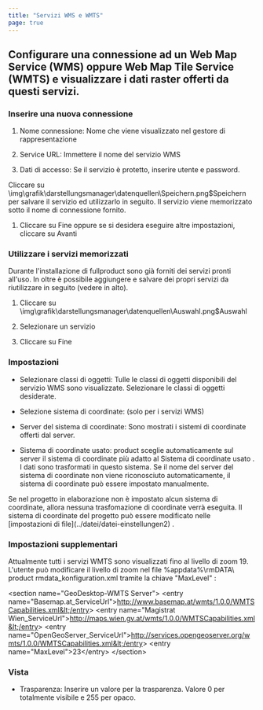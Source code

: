 ```yaml
---
title: "Servizi WMS e WMTS"
page: true
---
```

## Configurare una connessione ad un  <Italic> Web Map Service (WMS) </Italic>  oppure  <Italic> Web Map Tile Service (WMTS) </Italic>  e visualizzare i dati raster offerti da questi servizi.

### Inserire una nuova connessione

1. <Bold> Nome connessione: </Bold>  Nome che viene visualizzato nel gestore di rappresentazione

2. <Bold> Service URL: </Bold>  Immettere il nome del servizio WMS

3. <Bold> Dati di accesso: </Bold>  Se il servizio &#232; protetto, inserire utente e password. 



<Success>
Cliccare su 
<Image>\img\grafik\darstellungsmanager\datenquellen\Speichern.png$Speichern</Image> per salvare il servizio ed utilizzarlo in seguito. Il servizio viene memorizzato sotto il nome di connessione fornito.
</Success>


1. Cliccare su <Border>Fine</Border>  oppure se si desidera eseguire altre impostazioni, cliccare su <Border>Avanti</Border> 



### Utilizzare i servizi memorizzati
Durante l&#39;installazione di  <Placeholder>fullproduct</Placeholder> sono gi&#224; forniti dei servizi pronti all&#39;uso. In oltre &#232; possibile aggiungere e salvare dei propri servizi da riutilizzare in seguito (vedere in alto).

1. Cliccare su<Image>\img\grafik\darstellungsmanager\datenquellen\Auswahl.png$Auswahl</Image>
2. Selezionare un servizio

3. Cliccare su <Border>Fine</Border> 



### Impostazioni

- <Bold> Selezionare classi di oggetti: </Bold>  Tulle le classi di oggetti disponibili del servizio WMS sono visualizzate. Selezionare le classi di oggetti desiderate.

- <Bold> Selezione sistema di coordinate: </Bold>  (solo per i servizi WMS)

- <Bold> Server del sistema di coordinate: </Bold>  Sono mostrati i sistemi di coordinate offerti dal server.

- <Bold> Sistema di coordinate usato: </Bold> <Placeholder>product</Placeholder> sceglie automaticamente sul server il sistema di coordinate pi&#249; adatto al <Italic> Sistema di coordinate usato </Italic> . I dati sono trasformati in questo sistema. Se il nome del server del sistema di coordinate non viene riconosciuto automaticamente, il sistema di coordinate pu&#242; essere impostato manualmente. 






<Warning>
Se nel progetto in elaborazione non &#232; impostato alcun sistema di coordinate, allora  <Bold> nessuna trasfomazione di coordinate </Bold>  verr&#224; eseguita.
Il sistema di coordinate del progetto pu&#242; essere modificato nelle [impostazioni di file](../datei/datei-einstellungen2)
.
</Warning>


### Impostazioni supplementari
Attualmente tutti i servizi WMTS sono visualizzati fino al livello di zoom 19.
L&#39;utente pu&#242; modificare il livello di zoom nel file  <Italic> %appdata%\rmDATA\ <Placeholder>product</Placeholder> rmdata_konfiguration.xml </Italic>  tramite la chiave  <Bold> &quot;MaxLevel&quot; </Bold> :
<Info>

&lt;section name=&quot;GeoDesktop-WMTS Server&quot;&gt;
    &lt;entry name=&quot;Basemap.at_ServiceUrl&quot;&gt;http://www.basemap.at/wmts/1.0.0/WMTSCapabilities.xml&lt;/entry&gt;
    &lt;entry name=&quot;Magistrat Wien_ServiceUrl&quot;&gt;http://maps.wien.gv.at/wmts/1.0.0/WMTSCapabilities.xml&lt;/entry&gt;
    &lt;entry name=&quot;OpenGeoServer_ServiceUrl&quot;&gt;http://services.opengeoserver.org/wmts/1.0.0/WMTSCapabilities.xml&lt;/entry&gt;
    &lt;entry name=&quot;MaxLevel&quot;&gt;23&lt;/entry&gt;
 &lt;/section&gt;
</Info>


###  Vista

- <Bold> Trasparenza: </Bold>  Inserire un valore per la trasparenza. Valore 0 per totalmente visibile e 255 per opaco. 



